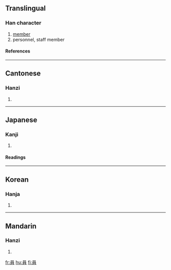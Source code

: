 {{see|员}}

==Translingual==
===Han character===
{{Han char|rn=30|rad=口|as=07|sn=10|four=6080<sub>6</sub>|canj=口月山金 (RBUC)}}
# [[member]]
# personnel, staff member
====References====
{{Han ref|kx=0189.310|dkj=03633|dj=0409.190|hdz=10628.060|uh=54E1|ud=21729|bh=ADFB|bd=44539}}
----
==Cantonese==
===Hanzi===
{{yue-hanzi|jyut=|y=yun4}}
# {{defn|Cantonese}}
----
==Japanese==
===Kanji===
{{ja-kanji|grade=3|rs=口07}}
# {{defn|Japanese}}
====Readings====
{{ja-readings|on=[[いん]] (in), [[えん]] (en)|kun=[[かず]] (kazu)}}
----
==Korean==
===Hanja===
{{ko-hanja|hangeul=원|rv=won|mr=wŏn}}
# {{defn|Korean}}
----
==Mandarin==
===Hanzi===
{{cmn-hanzi|sim=员|pin=[[yuán]] ([[yuan2]])|wg=yüan<sup>2</sup>}}
# {{defn|Mandarin}}

[[fr:員]]
[[hu:員]]
[[fi:員]]